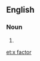 {{also|X factor|x-factor|X-factor}}
==English==

===Noun===
{{en-noun}}

# {{alternative spelling of|X factor|lang=en}}

[[et:x factor]]